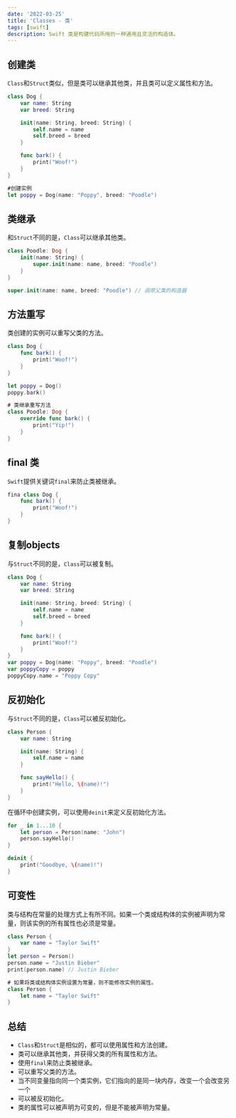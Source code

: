 ```yaml
---
date: '2022-03-25'
title: 'Classes - 类'
tags: [swift]
description: Swift 类是构建代码所用的一种通用且灵活的构造体。
---
```


## 创建类

`Class`和`Struct`类似，但是类可以继承其他类，并且类可以定义属性和方法。

``` swift
class Dog {
    var name: String
    var breed: String

    init(name: String, breed: String) {
        self.name = name
        self.breed = breed
    }

    func bark() {
        print("Woof!")
    }
}

#创建实例
let poppy = Dog(name: "Poppy", breed: "Poodle")
```

## 类继承

和`Struct`不同的是，`Class`可以继承其他类。

``` swift
class Poodle: Dog {
    init(name: String) {
        super.init(name: name, breed: "Poodle")
    }
}

super.init(name: name, breed: "Poodle") // 调用父类的构造器
```

## 方法重写

类创建的实例可以重写父类的方法。

``` swift
class Dog {
    func bark() {
        print("Woof!")
    }
}

let poppy = Dog()
poppy.bark()

# 类继承重写方法
class Poodle: Dog {
    override func bark() {
        print("Yip!")
    }
}
```

## final 类

`Swift`提供关键词`final`来防止类被继承。

``` swift
fina class Dog {
    func bark() {
        print("Woof!")
    }
}
```

## 复制objects

与`Struct`不同的是，`Class`可以被复制。

``` swift
class Dog {
    var name: String
    var breed: String

    init(name: String, breed: String) {
        self.name = name
        self.breed = breed
    }

    func bark() {
        print("Woof!")
    }
}
var poppy = Dog(name: "Poppy", breed: "Poodle")
var poppyCopy = poppy
poppyCopy.name = "Poppy Copy"
```

## 反初始化

与`Struct`不同的是，`Class`可以被反初始化。

``` swift
class Person {
    var name: String

    init(name: String) {
        self.name = name
    }

    func sayHello() {
        print("Hello, \(name)!")
    }
}
```

在循环中创建实例，可以使用`deinit`来定义反初始化方法。

``` swift
for _ in 1...10 {
    let person = Person(name: "John")
    person.sayHello()
}

deinit {
    print("Goodbye, \(name)!")
}
```

## 可变性

类与结构在常量的处理方式上有所不同。如果一个类或结构体的实例被声明为常量，则该实例的所有属性也必须是常量。

``` swift
class Person {
    var name = "Taylor Swift"
}
let person = Person()
person.name = "Justin Bieber"
print(person.name) // Justin Bieber

# 如果将类或结构体实例设置为常量，则不能修改实例的属性。
class Person {
    let name = "Taylor Swift"
}
```

## 总结

- `Class`和`Struct`是相似的，都可以使用属性和方法创建。
- 类可以继承其他类，并获得父类的所有属性和方法。
- 使用`final`来防止类被继承。
- 可以重写父类的方法。
- 当不同变量指向同一个类实例，它们指向的是同一块内存，改变一个会改变另一个
- 可以被反初始化。
- 类的属性可以被声明为可变的，但是不能被声明为常量。
